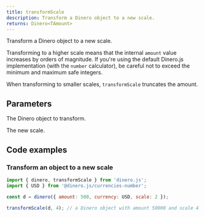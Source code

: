 ```yaml
---
title: transformScale
description: Transform a Dinero object to a new scale.
returns: Dinero<TAmount>
---
```


Transform a Dinero object to a new scale.

Transforming to a higher scale means that the internal `amount` value increases by orders of magnitude. If you're using the default Dinero.js implementation (with the `number` calculator), be careful not to exceed the minimum and maximum safe integers.

<Alert type="info">

When transforming to smaller scales, `transformScale` truncates the amount.

</Alert>

## Parameters

<Parameters>

<Parameter name="dineroObject" type="Dinero<TAmount>" required={true}>

The Dinero object to transform.

</Parameter>

<Parameter name="newScale" type="TAmount" required={true}>

The new scale.

</Parameter>

</Parameters>

## Code examples

### Transform an object to a new scale

```js
import { dinero, transformScale } from 'dinero.js';
import { USD } from '@dinero.js/currencies-number';

const d = dinero({ amount: 500, currency: USD, scale: 2 });

transformScale(d, 4); // a Dinero object with amount 50000 and scale 4
```
